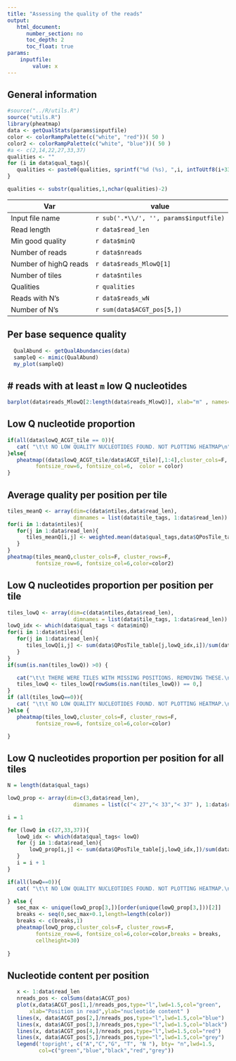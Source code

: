 ```yaml
---
title: "Assessing the quality of the reads"
output: 
   html_document:
      number_section: no
      toc_depth: 2
      toc_float: true
params:
    inputfile:
        value: x
---
```


## General information

```r
#source("../R/utils.R")
source("utils.R")
library(pheatmap)
data <- getQualStats(params$inputfile)
color <- colorRampPalette(c("white", "red"))( 50 )
color2 <- colorRampPalette(c("white", "blue"))( 50 )
#a <- c(2,14,22,27,33,37)
qualities <- ""
for (i in data$qual_tags){
   qualities <- paste0(qualities, sprintf("%d (%s), ",i, intToUtf8(i+33) ))
}

qualities <- substr(qualities,1,nchar(qualities)-2) 

```

                    
 Var  | value
----- |------------------------------------
Input file name  | `r sub('.*\\/', '', params$inputfile)`
Read length      | `r data$read_len `
Min good quality | `r data$minQ`
Number of reads  | `r data$nreads`   
Number of highQ reads  | `r data$reads_MlowQ[1]`   
Number of tiles  | `r data$ntiles`
Qualities        | `r qualities`
Reads with N's   | `r data$reads_wN`
Number of N's    | `r sum(data$ACGT_pos[5,])`





## Per base sequence quality


```r
  QualAbund <- getQualAbundancies(data)
  sampleQ <- mimic(QualAbund)
  my_plot(sampleQ) 

```


## # reads with at least  `m` low Q nucleotides


```r
barplot(data$reads_MlowQ[2:length(data$reads_MlowQ)], xlab="m" , names=1:data$read_len)
```

## Low Q nucleotide proportion 


```r
if(all(data$lowQ_ACGT_tile == 0)){
   cat( "\t\t NO LOW QUALITY NUCLEOTIDES FOUND. NOT PLOTTING HEATMAP\n")
}else{
   pheatmap((data$lowQ_ACGT_tile/data$ACGT_tile)[,1:4],cluster_cols=F, cluster_rows=F, 
         fontsize_row=6, fontsize_col=6,  color = color)
} 
```

## Average quality per position per tile

```r
tiles_meanQ <- array(dim=c(data$ntiles,data$read_len), 
                     dimnames = list(data$tile_tags, 1:data$read_len))
for(i in 1:data$ntiles){
   for(j in 1:data$read_len){
      tiles_meanQ[i,j] <- weighted.mean(data$qual_tags,data$QPosTile_table[j,,i])
   }
}
pheatmap(tiles_meanQ,cluster_cols=F, cluster_rows=F, 
         fontsize_row=6, fontsize_col=6,color=color2)

```

## Low Q nucleotides proportion per position per tile

```r
tiles_lowQ <- array(dim=c(data$ntiles,data$read_len), 
                     dimnames = list(data$tile_tags, 1:data$read_len))
lowQ_idx <- which(data$qual_tags < data$minQ)
for(i in 1:data$ntiles){
   for(j in 1:data$read_len){
      tiles_lowQ[i,j] <- sum(data$QPosTile_table[j,lowQ_idx,i])/sum(data$QPosTile_table[j,,i])
   }
}
if(sum(is.nan(tiles_lowQ)) >0) {

   cat("\t\t THERE WERE TILES WITH MISSING POSITIONS. REMOVING THESE.\n")
   tiles_lowQ <- tiles_lowQ[rowSums(is.nan(tiles_lowQ)) == 0,]
}
if (all(tiles_lowQ==0)){
   cat( "\t\t NO LOW QUALITY NUCLEOTIDES FOUND. NOT PLOTTING HEATMAP.\n")
}else { 
   pheatmap(tiles_lowQ,cluster_cols=F, cluster_rows=F, 
         fontsize_row=6, fontsize_col=6,color=color)

} 
```


## Low Q nucleotides proportion per position for all tiles
```r
N = length(data$qual_tags)

lowQ_prop <- array(dim=c(3,data$read_len), 
                     dimnames = list(c("< 27","< 33","< 37" ), 1:data$read_len))

i = 1

for (lowQ in c(27,33,37)){
   lowQ_idx <- which(data$qual_tags< lowQ)
   for (j in 1:data$read_len){
       lowQ_prop[i,j] <- sum(data$QPosTile_table[j,lowQ_idx,])/sum(data$QPosTile_table[j,,])
   }
   i = i + 1
}

if(all(lowQ==0)){
   cat( "\t\t NO LOW QUALITY NUCLEOTIDES FOUND. NOT PLOTTING HEATMAP.\n")

} else {
   sec_max <- unique(lowQ_prop[3,])[order(unique(lowQ_prop[3,]))[2]]
   breaks <- seq(0,sec_max+0.1,length=length(color))
   breaks <- c(breaks,1)
   pheatmap(lowQ_prop,cluster_cols=F, cluster_rows=F,  
         fontsize_row=6, fontsize_col=6,color=color,breaks = breaks, 
         cellheight=30)
                     
}

```

## Nucleotide content per position

```r
   x <- 1:data$read_len
   nreads_pos <- colSums(data$ACGT_pos)
   plot(x,data$ACGT_pos[1,]/nreads_pos,type="l",lwd=1.5,col="green",
       xlab="Position in read",ylab="nucleotide content" )
   lines(x, data$ACGT_pos[2,]/nreads_pos,type="l",lwd=1.5,col="blue")
   lines(x, data$ACGT_pos[3,]/nreads_pos,type="l",lwd=1.5,col="black")
   lines(x, data$ACGT_pos[4,]/nreads_pos,type="l",lwd=1.5,col="red")
   lines(x, data$ACGT_pos[5,]/nreads_pos,type="l",lwd=1.5,col="grey")
   legend('topright', c("A","C","G", "T", "N "), bty= "n",lwd=1.5, 
          col=c("green","blue","black","red","grey"))
```

